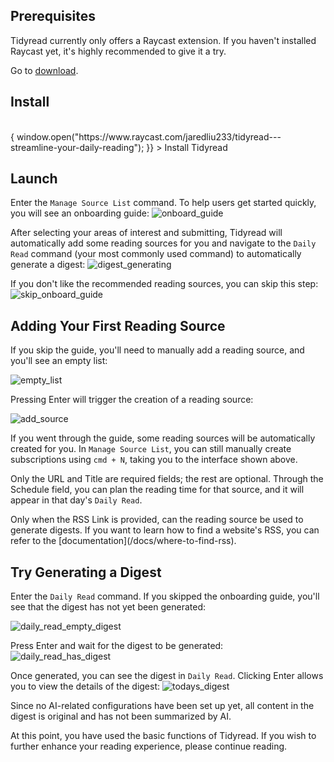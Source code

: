 
## Prerequisites

Tidyread currently only offers a Raycast extension. If you haven't installed Raycast yet, it's highly recommended to give it a try. 

Go to [download](https://raycast.com/?utm_source=tidyread).

## Install
<br />
<BlueButton
    onClick={() => {
        window.open("https://www.raycast.com/jaredliu233/tidyread---streamline-your-daily-reading");
    }}
>
    Install Tidyread
</BlueButton>

## Launch

Enter the `Manage Source List` command. To help users get started quickly, you will see an onboarding guide:
![onboard_guide](https://tidyread.s3.us-west-2.amazonaws.com/onboard_guide.png)

After selecting your areas of interest and submitting, Tidyread will automatically add some reading sources for you and navigate to the `Daily Read` command (your most commonly used command) to automatically generate a digest:
![digest_generating](https://tidyread.s3.us-west-2.amazonaws.com/digest_generating.png)

If you don't like the recommended reading sources, you can skip this step:
![skip_onboard_guide](https://tidyread.s3.us-west-2.amazonaws.com/skip_onboard_guide.png)

## Adding Your First Reading Source

If you skip the guide, you'll need to manually add a reading source, and you'll see an empty list:

![empty_list](https://tidyread.s3.us-west-2.amazonaws.com/tidyread_empty_list.png)

Pressing Enter will trigger the creation of a reading source:

![add_source](https://tidyread.s3.us-west-2.amazonaws.com/tidyread_add_source.png)

If you went through the guide, some reading sources will be automatically created for you. In `Manage Source List`, you can still manually create subscriptions using `cmd + N`, taking you to the interface shown above.

Only the URL and Title are required fields; the rest are optional.
Through the Schedule field, you can plan the reading time for that source, and it will appear in that day's `Daily Read`.

<Callout type="info">
    Only when the RSS
    Link is provided, can the reading source be used to generate digests. If you want to learn how to find a website's RSS, you can refer to the [documentation](/docs/where-to-find-rss).
</Callout>

## Try Generating a Digest

Enter the `Daily Read` command. If you skipped the onboarding guide, you'll see that the digest has not yet been generated:

![daily_read_empty_digest](https://tidyread.s3.us-west-2.amazonaws.com/daily_read_empty_digest.png)

Press Enter and wait for the digest to be generated:
![daily_read_has_digest](https://tidyread.s3.us-west-2.amazonaws.com/daily_read_has_digest.png)

Once generated, you can see the digest in `Daily Read`. Clicking Enter allows you to view the details of the digest:
![todays_digest](https://tidyread.s3.us-west-2.amazonaws.com/todays_digest.png)

Since no AI-related configurations have been set up yet, all content in the digest is original and has not been summarized by AI.

At this point, you have used the basic functions of Tidyread. If you wish to further enhance your reading experience, please continue reading.
